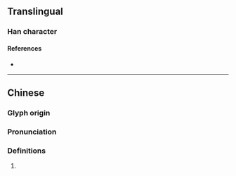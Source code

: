 {{character info/new}}
==Translingual==

===Han character===
{{Han char|rn=96|rad=玉|as=09|sn=13|four=|canj=MGSJL|ids=⿰𤣩耶}}

====References====
* {{Han ref|kx=0738.020|dkj=21124|dj=1148.220|hdz=21120.050|uh=7458|ud=29784}}

----

==Chinese==
{{zh-forms}}

===Glyph origin===
{{Han etym}}

===Pronunciation===
{{zh-pron
|m=yé,yǐng
|mc=y
|oc=y
|cat=
}}

===Definitions===
{{zh-hanzi}}

# {{rfdef|zh}}